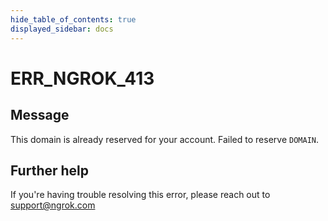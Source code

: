 ```yaml
---
hide_table_of_contents: true
displayed_sidebar: docs
---
```



# ERR_NGROK_413

## Message

This domain is already reserved for your account. Failed to reserve `DOMAIN`.

<ErrorDetails error="err_ngrok_413" />

## Further help

If you're having trouble resolving this error, please reach out to [support@ngrok.com](mailto:support@ngrok.com?subject=Help%20with%20ERR_NGROK_413)
